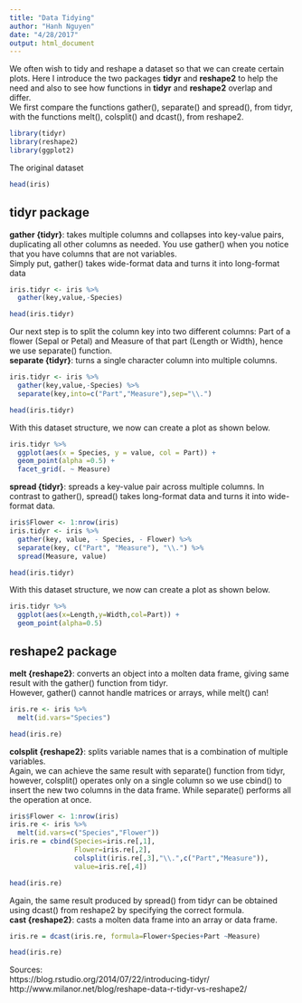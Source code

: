 ```yaml
---
title: "Data Tidying"
author: "Hanh Nguyen"
date: "4/28/2017"
output: html_document
---
```


We often wish to tidy and reshape a dataset so that we can create certain plots. Here I introduce the two packages **tidyr** and **reshape2** to help the need and also to see how functions in **tidyr** and **reshape2** overlap and differ.  
We first compare the functions gather(), separate() and spread(), from tidyr, with the functions melt(), colsplit() and dcast(), from reshape2.  

```r
library(tidyr)
library(reshape2)
library(ggplot2)
```

The original dataset

```r
head(iris)
```

## tidyr package  

**gather {tidyr}**: takes multiple columns and collapses into key-value pairs, duplicating all other columns as needed. You use gather() when you notice that you have columns that are not variables.  
Simply put, gather() takes wide-format data and turns it into long-format data

```r
iris.tidyr <- iris %>%
  gather(key,value,-Species)
```
```r
head(iris.tidyr)
```

Our next step is to split the column key into two different columns: Part of a flower (Sepal or Petal) and Measure of that part (Length or Width), hence we use separate() function.  
**separate {tidyr}**: turns a single character column into multiple columns.

```r
iris.tidyr <- iris %>%
  gather(key,value,-Species) %>%
  separate(key,into=c("Part","Measure"),sep="\\.")
```
```r
head(iris.tidyr)
```

With this dataset structure, we now can create a plot as shown below.

```r
iris.tidyr %>%
  ggplot(aes(x = Species, y = value, col = Part)) +
  geom_point(alpha =0.5) +
  facet_grid(. ~ Measure)
```

**spread {tidyr}**: spreads a key-value pair across multiple columns.
In contrast to gather(), spread() takes long-format data and turns it into wide-format data.

```r
iris$Flower <- 1:nrow(iris)
iris.tidyr <- iris %>%
  gather(key, value, - Species, - Flower) %>%
  separate(key, c("Part", "Measure"), "\\.") %>%
  spread(Measure, value)
```
```r
head(iris.tidyr)
```

With this dataset structure, we now can create a plot as shown below.

```r
iris.tidyr %>%
  ggplot(aes(x=Length,y=Width,col=Part)) +
  geom_point(alpha=0.5)
```

## reshape2 package 

**melt {reshape2}**: converts an object into a molten data frame, giving same result with the gather() function from tidyr.  
However, gather() cannot handle matrices or arrays, while melt() can!  
```r
iris.re <- iris %>%
  melt(id.vars="Species")
```
```r
head(iris.re)
```

**colsplit {reshape2}**: splits variable names that is a combination of multiple variables.  
Again, we can achieve the same result with separate() function from tidyr, however, colsplit() operates only on a single column so we use cbind() to insert the new two columns in the data frame. While separate() performs all the operation at once.

```r
iris$Flower <- 1:nrow(iris)
iris.re <- iris %>%
  melt(id.vars=c("Species","Flower"))
iris.re = cbind(Species=iris.re[,1],
                Flower=iris.re[,2],
                colsplit(iris.re[,3],"\\.",c("Part","Measure")),
                value=iris.re[,4])
```
```r
head(iris.re)
```

Again, the same result produced by spread() from tidyr can be obtained using dcast() from reshape2 by specifying the correct formula.  
**cast {reshape2}**: casts a molten data frame into an array or data frame.  

```r
iris.re = dcast(iris.re, formula=Flower+Species+Part ~Measure)
```
```r
head(iris.re)
```


Sources:  
https://blog.rstudio.org/2014/07/22/introducing-tidyr/  
http://www.milanor.net/blog/reshape-data-r-tidyr-vs-reshape2/
